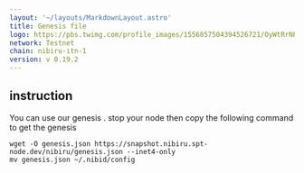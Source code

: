 ```yaml
---
layout: '~/layouts/MarkdownLayout.astro'
title: Genesis file
logo: https://pbs.twimg.com/profile_images/1556857504394526721/OyWtRrNP_400x400.jpg
network: Testnet
chain: nibiru-itn-1
version: v 0.19.2
---
```

## instruction
You can use our genesis . stop your node then copy the following command to get the genesis
```
wget -O genesis.json https://snapshot.nibiru.spt-node.dev/nibiru/genesis.json --inet4-only
mv genesis.json ~/.nibid/config

```

